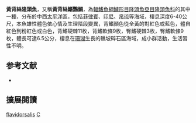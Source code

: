 {{Speciesbox
| name = 黃背絲隆頭魚
| image = Cirrhilabrus flavidorsalis.jpg
| status = LC
| status_system = IUCN3.1
| status_ref = <ref>Cheung, W.W.L., Liu, M., Craig, M. & Rocha, L. 2010. ''[http://www.iucnredlist.org/details/187505/0 Cirrhilabrus flavidorsalis]''. In: IUCN 2013. IUCN Red List of Threatened Species. Version 2013.1. [http://www.iucnredlist.org www.iucnredlist.org]. Downloaded on 03 November 2013.</ref>
| genus = Cirrhilabrus
| species = flavidorsalis
| authority = Randall & Carpenter, 1980
| synonyms = 
}}

'''黃背絲隆頭魚'''，又稱'''黃背絲鰭鸚鯛'''，為[[輻鰭魚綱|輻鰭魚綱]][[鱸形目|鱸形目]][[隆頭魚亞目|隆頭魚亞目]][[隆頭魚科|隆頭魚科]]的其中一[[種|種]]，分布於中西[[太平洋|太平洋]]區，包括[[菲律賓|菲律賓]]、[[印尼|印尼]]、[[帛琉|帛琉]]等海域，棲息深度6-40公尺，本魚雄性體色依心情及生理階段變異，背鰭顏色從全黃的對紅色或藍色，體自紅色到粉紅色或白色，背鰭硬棘11枚，背鰭軟條9枚，臀鰭硬棘3枚，臀鰭軟條9枚，體長可達6.5公分，棲息在[[珊瑚|珊瑚]]生長的礁坡碎石區海域，成小群活動，生活習性不明。

==参考文献==
*{{FishBase_species|genus=Cirrhilabrus|species=flavidorsalis|year=2013|month=7}}
== 擴展閱讀 ==
{{refbegin}}
{{wikispecies-inline|Cirrhilabrus flavidorsalis|黃背絲隆頭魚}}
{{refend}}
{{Taxonbar|from=Q1964912}}

[[Category:絲隆頭魚屬|flavidorsalis]]
[[Category:1980年描述的魚類|C]]


{{鱸形目小作品}}